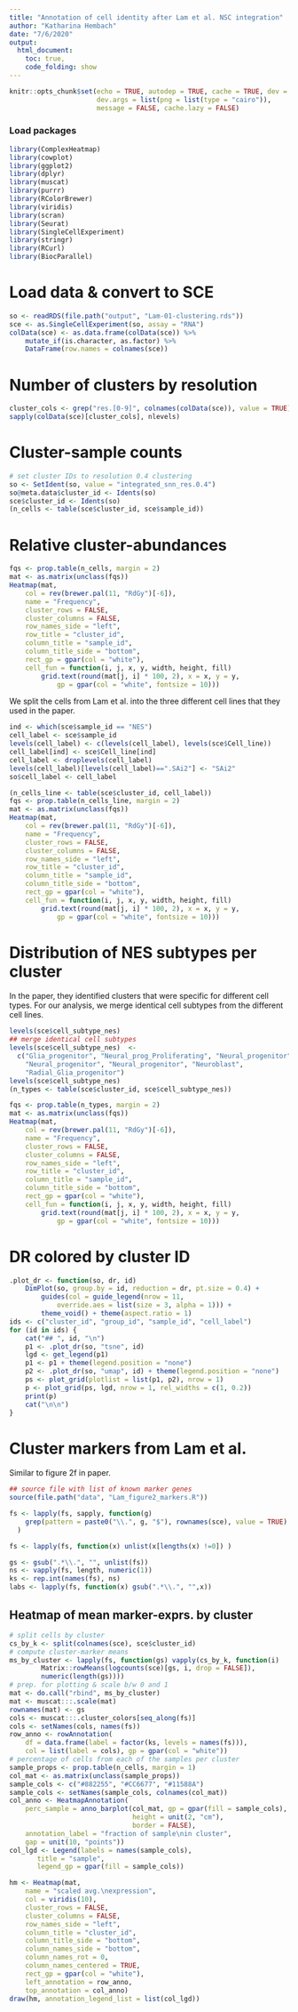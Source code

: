 ```yaml
---
title: "Annotation of cell identity after Lam et al. NSC integration"
author: "Katharina Hembach"
date: "7/6/2020"
output: 
  html_document:
    toc: true,
    code_folding: show
---
```


```r
knitr::opts_chunk$set(echo = TRUE, autodep = TRUE, cache = TRUE, dev = "png",
                      dev.args = list(png = list(type = "cairo")), 
                      message = FALSE, cache.lazy = FALSE)
```

### Load packages

```r
library(ComplexHeatmap)
library(cowplot)
library(ggplot2)
library(dplyr)
library(muscat)
library(purrr)
library(RColorBrewer)
library(viridis)
library(scran)
library(Seurat)
library(SingleCellExperiment)
library(stringr)
library(RCurl)
library(BiocParallel)
```

# Load data & convert to SCE

```r
so <- readRDS(file.path("output", "Lam-01-clustering.rds"))
sce <- as.SingleCellExperiment(so, assay = "RNA")
colData(sce) <- as.data.frame(colData(sce)) %>% 
    mutate_if(is.character, as.factor) %>% 
    DataFrame(row.names = colnames(sce))
```

# Number of clusters by resolution

```r
cluster_cols <- grep("res.[0-9]", colnames(colData(sce)), value = TRUE)
sapply(colData(sce)[cluster_cols], nlevels)
```

# Cluster-sample counts

```r
# set cluster IDs to resolution 0.4 clustering
so <- SetIdent(so, value = "integrated_snn_res.0.4")
so@meta.data$cluster_id <- Idents(so)
sce$cluster_id <- Idents(so)
(n_cells <- table(sce$cluster_id, sce$sample_id))
```

# Relative cluster-abundances

```r
fqs <- prop.table(n_cells, margin = 2)
mat <- as.matrix(unclass(fqs))
Heatmap(mat,
    col = rev(brewer.pal(11, "RdGy")[-6]),
    name = "Frequency",
    cluster_rows = FALSE,
    cluster_columns = FALSE,
    row_names_side = "left",
    row_title = "cluster_id",
    column_title = "sample_id",
    column_title_side = "bottom",
    rect_gp = gpar(col = "white"),
    cell_fun = function(i, j, x, y, width, height, fill)
        grid.text(round(mat[j, i] * 100, 2), x = x, y = y, 
            gp = gpar(col = "white", fontsize = 10)))
```

We split the cells from Lam et al. into the three different cell lines that they used in the paper.
```r
ind <- which(sce$sample_id == "NES")
cell_label <- sce$sample_id
levels(cell_label) <- c(levels(cell_label), levels(sce$Cell_line))
cell_label[ind] <- sce$Cell_line[ind]
cell_label <- droplevels(cell_label)
levels(cell_label)[levels(cell_label)==".SAi2"] <- "SAi2"
so$cell_label <- cell_label

(n_cells_line <- table(sce$cluster_id, cell_label))
fqs <- prop.table(n_cells_line, margin = 2)
mat <- as.matrix(unclass(fqs))
Heatmap(mat,
    col = rev(brewer.pal(11, "RdGy")[-6]),
    name = "Frequency",
    cluster_rows = FALSE,
    cluster_columns = FALSE,
    row_names_side = "left",
    row_title = "cluster_id",
    column_title = "sample_id",
    column_title_side = "bottom",
    rect_gp = gpar(col = "white"),
    cell_fun = function(i, j, x, y, width, height, fill)
        grid.text(round(mat[j, i] * 100, 2), x = x, y = y, 
            gp = gpar(col = "white", fontsize = 10)))
```


# Distribution of NES subtypes per cluster
In the paper, they identified clusters that were specific for different cell types. For our analysis, we merge identical cell subtypes from the different cell lines.
```r
levels(sce$cell_subtype_nes) 
## merge identical cell subtypes
levels(sce$cell_subtype_nes)  <- 
  c("Glia_progenitor", "Neural_prog_Proliferating", "Neural_progenitor", 
    "Neural_progenitor", "Neural_progenitor", "Neuroblast", 
    "Radial_Glia_progenitor")
levels(sce$cell_subtype_nes) 
(n_types <- table(sce$cluster_id, sce$cell_subtype_nes))

fqs <- prop.table(n_types, margin = 2)
mat <- as.matrix(unclass(fqs))
Heatmap(mat,
    col = rev(brewer.pal(11, "RdGy")[-6]),
    name = "Frequency",
    cluster_rows = FALSE,
    cluster_columns = FALSE,
    row_names_side = "left",
    row_title = "cluster_id",
    column_title = "sample_id",
    column_title_side = "bottom",
    rect_gp = gpar(col = "white"),
    cell_fun = function(i, j, x, y, width, height, fill)
        grid.text(round(mat[j, i] * 100, 2), x = x, y = y, 
            gp = gpar(col = "white", fontsize = 10)))
```



# DR colored by cluster ID {.tabset}

```r
.plot_dr <- function(so, dr, id)
    DimPlot(so, group.by = id, reduction = dr, pt.size = 0.4) +
        guides(col = guide_legend(nrow = 11, 
            override.aes = list(size = 3, alpha = 1))) +
        theme_void() + theme(aspect.ratio = 1)
ids <- c("cluster_id", "group_id", "sample_id", "cell_label")
for (id in ids) {
    cat("## ", id, "\n")
    p1 <- .plot_dr(so, "tsne", id)
    lgd <- get_legend(p1)
    p1 <- p1 + theme(legend.position = "none")
    p2 <- .plot_dr(so, "umap", id) + theme(legend.position = "none")
    ps <- plot_grid(plotlist = list(p1, p2), nrow = 1)
    p <- plot_grid(ps, lgd, nrow = 1, rel_widths = c(1, 0.2))
    print(p)
    cat("\n\n")
}
```


# Cluster markers from Lam et al. 

Similar to figure 2f in paper.

```r
## source file with list of known marker genes
source(file.path("data", "Lam_figure2_markers.R"))

fs <- lapply(fs, sapply, function(g)
    grep(pattern = paste0("\\.", g, "$"), rownames(sce), value = TRUE)
  )

fs <- lapply(fs, function(x) unlist(x[lengths(x) !=0]) )

gs <- gsub(".*\\.", "", unlist(fs))
ns <- vapply(fs, length, numeric(1))
ks <- rep.int(names(fs), ns)
labs <- lapply(fs, function(x) gsub(".*\\.", "",x))
```

## Heatmap of mean marker-exprs. by cluster

```r
# split cells by cluster
cs_by_k <- split(colnames(sce), sce$cluster_id)
# compute cluster-marker means
ms_by_cluster <- lapply(fs, function(gs) vapply(cs_by_k, function(i)
        Matrix::rowMeans(logcounts(sce)[gs, i, drop = FALSE]), 
        numeric(length(gs))))
# prep. for plotting & scale b/w 0 and 1
mat <- do.call("rbind", ms_by_cluster)
mat <- muscat:::.scale(mat)
rownames(mat) <- gs
cols <- muscat:::.cluster_colors[seq_along(fs)]
cols <- setNames(cols, names(fs))
row_anno <- rowAnnotation(
    df = data.frame(label = factor(ks, levels = names(fs))),
    col = list(label = cols), gp = gpar(col = "white"))
# percentage of cells from each of the samples per cluster
sample_props <- prop.table(n_cells, margin = 1)
col_mat <- as.matrix(unclass(sample_props))
sample_cols <- c("#882255", "#CC6677", "#11588A")
sample_cols <- setNames(sample_cols, colnames(col_mat))
col_anno <- HeatmapAnnotation(
    perc_sample = anno_barplot(col_mat, gp = gpar(fill = sample_cols), 
                               height = unit(2, "cm"),
                               border = FALSE),
    annotation_label = "fraction of sample\nin cluster",
    gap = unit(10, "points"))
col_lgd <- Legend(labels = names(sample_cols),
       title = "sample",
       legend_gp = gpar(fill = sample_cols))

hm <- Heatmap(mat,
    name = "scaled avg.\nexpression",
    col = viridis(10),
    cluster_rows = FALSE,
    cluster_columns = FALSE,
    row_names_side = "left",
    column_title = "cluster_id",
    column_title_side = "bottom",
    column_names_side = "bottom",
    column_names_rot = 0, 
    column_names_centered = TRUE,
    rect_gp = gpar(col = "white"),
    left_annotation = row_anno,
    top_annotation = col_anno)
draw(hm, annotation_legend_list = list(col_lgd))
```


